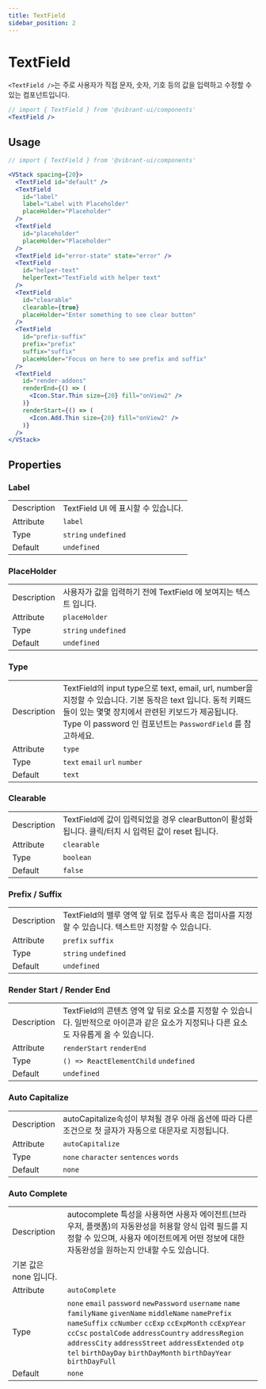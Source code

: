 ```yaml
---
title: TextField
sidebar_position: 2
---
```


# TextField

`<TextField />`는 주로 사용자가 직접 문자, 숫자, 기호 등의 값을 입력하고 수정할 수 있는 컴포넌트입니다.

```jsx live
// import { TextField } from '@vibrant-ui/components'
<TextField />
```

## Usage

```jsx live
// import { TextField } from '@vibrant-ui/components'

<VStack spacing={20}>
  <TextField id="default" />
  <TextField
    id="label"
    label="Label with Placeholder"
    placeHolder="Placeholder"
  />
  <TextField
    id="placeholder"
    placeHolder="Placeholder"
  />
  <TextField id="error-state" state="error" />
  <TextField
    id="helper-text"
    helperText="TextField with helper text"
  />
  <TextField
    id="clearable"
    clearable={true}
    placeHolder="Enter something to see clear button"
  />
  <TextField
    id="prefix-suffix"
    prefix="prefix"
    suffix="suffix"
    placeHolder="Focus on here to see prefix and suffix"
  />
  <TextField
    id="render-addons"
    renderEnd={() => (
      <Icon.Star.Thin size={20} fill="onView2" />
    )}
    renderStart={() => (
      <Icon.Add.Thin size={20} fill="onView2" />
    )}
  />
</VStack>
```

## Properties

### Label

|             |                                     |
| ----------- | ----------------------------------- |
| Description | TextField UI 에 표시할 수 있습니다. |
| Attribute   | `label`                             |
| Type        | `string` `undefined`                |
| Default     | `undefined`                         |

### PlaceHolder

|             |                                                                  |
| ----------- | ---------------------------------------------------------------- |
| Description | 사용자가 값을 입력하기 전에 TextField 에 보여지는 텍스트 입니다. |
| Attribute   | `placeHolder`                                                    |
| Type        | `string` `undefined`                                             |
| Default     | `undefined`                                                      |

### Type

|             |                                                                                                                                                                                                                                 |
| ----------- | ------------------------------------------------------------------------------------------------------------------------------------------------------------------------------------------------------------------------------- |
| Description | TextField의 input type으로 text, email, url, number을 지정할 수 있습니다. 기본 동작은 text 입니다. 동적 키패드들이 있는 몇몇 장치에서 관련된 키보드가 제공됩니다. Type 이 password 인 컴포넌트는 `PasswordField` 를 참고하세요. |
| Attribute   | `type`                                                                                                                                                                                                                          |
| Type        | `text` `email` `url` `number`                                                                                                                                                                                                   |
| Default     | `text`                                                                                                                                                                                                                          |

### Clearable

|             |                                                                                                     |
| ----------- | --------------------------------------------------------------------------------------------------- |
| Description | TextField에 값이 입력되었을 경우 clearButton이 활성화됩니다. 클릭/터치 시 입력된 값이 reset 됩니다. |
| Attribute   | `clearable`                                                                                         |
| Type        | `boolean`                                                                                           |
| Default     | `false`                                                                                             |

### Prefix / Suffix

|             |                                                                                                     |
| ----------- | --------------------------------------------------------------------------------------------------- |
| Description | TextField의 밸루 영역 앞 뒤로 접두사 혹은 접미사를 지정할 수 있습니다. 텍스트만 지정할 수 있습니다. |
| Attribute   | `prefix` `suffix`                                                                                   |
| Type        | `string` `undefined`                                                                                |
| Default     | `undefined`                                                                                         |

### Render Start / Render End

|             |                                                                                                                                          |
| ----------- | ---------------------------------------------------------------------------------------------------------------------------------------- |
| Description | TextField의 콘텐츠 영역 앞 뒤로 요소를 지정할 수 있습니다. 일반적으로 아이콘과 같은 요소가 지정되나 다른 요소도 자유롭게 올 수 있습니다. |
| Attribute   | `renderStart` `renderEnd`                                                                                                                |
| Type        | `() => ReactElementChild` `undefined`                                                                                                    |
| Default     | `undefined`                                                                                                                              |

### Auto Capitalize

|             |                                                                                                         |
| ----------- | ------------------------------------------------------------------------------------------------------- |
| Description | autoCapitalize속성이 부쳐될 경우 아래 옵션에 따라 다른 조건으로 첫 글자가 자동으로 대문자로 지정됩니다. |
| Attribute   | `autoCapitalize`                                                                                        |
| Type        | `none` `character` `sentences` `words`                                                                  |
| Default     | `none`                                                                                                  |

### Auto Complete

|                        |                                                                                                                                                                                                                                                                                                                                                     |
| ---------------------- | --------------------------------------------------------------------------------------------------------------------------------------------------------------------------------------------------------------------------------------------------------------------------------------------------------------------------------------------------- |
| Description            | autocomplete 특성을 사용하면 사용자 에이전트(브라우저, 플랫폼)의 자동완성을 허용할 양식 입력 필드를 지정할 수 있으며, 사용자 에이전트에게 어떤 정보에 대한 자동완성을 원하는지 안내할 수도 있습니다.                                                                                                                                                |
| 기본 값은 none 입니다. |
| Attribute              | `autoComplete`                                                                                                                                                                                                                                                                                                                                      |
| Type                   | `none` `email` `password` `newPassword` `username` `name` `familyName` `givenName` `middleName` `namePrefix` `nameSuffix` `ccNumber` `ccExp` `ccExpMonth` `ccExpYear` `ccCsc` `postalCode` `addressCountry` `addressRegion` `addressCity` `addressStreet` `addressExtended` `otp` `tel` `birthDayDay` `birthDayMonth` `birthDayYear` `birthDayFull` |
| Default                | `none`                                                                                                                                                                                                                                                                                                                                              |
